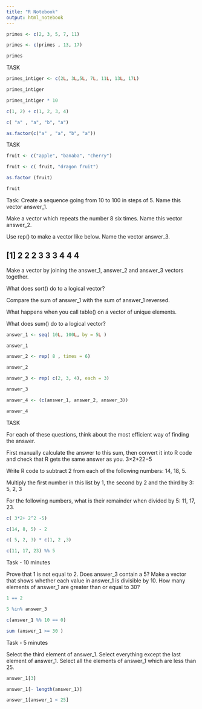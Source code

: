 ```yaml
---
title: "R Notebook"
output: html_notebook
---
```


```r

primes <- c(2, 3, 5, 7, 11)

primes <- c(primes , 13, 17)

primes

```

TASK

```r


primes_intiger <- c(2L, 3L,5L, 7L, 11L, 13L, 17L)

primes_intiger
```

```r
primes_intiger * 10
```

```r
c(1, 2) + c(1, 2, 3, 4)
```

```r
c( "a" , "a", "b", "a")

as.factor(c("a" , "a", "b", "a"))
```

TASK

```r
fruit <- c("apple", "banaba", "cherry")

fruit <- c( fruit, "dragon fruit")

as.factor (fruit)

fruit
```
Task:
Create a sequence going from 10 to 100 in steps of 5. Name this vector answer_1.

Make a vector which repeats the number 8 six times. Name this vector answer_2.

Use rep() to make a vector like below. Name the vector answer_3.

## [1] 2 2 2 3 3 3 4 4 4
Make a vector by joining the answer_1, answer_2 and answer_3 vectors together.

What does sort() do to a logical vector?

Compare the sum of answer_1 with the sum of answer_1 reversed.

What happens when you call table() on a vector of unique elements.

What does sum() do to a logical vector?

```r
answer_1 <- seq( 10L, 100L, by = 5L )

answer_1

answer_2 <- rep( 8 , times = 6)

answer_2

answer_3 <- rep( c(2, 3, 4), each = 3)

answer_3

answer_4 <- (c(answer_1, answer_2, answer_3))

answer_4
```

TASK


For each of these questions, think about the most efficient way of finding the answer.

First manually calculate the answer to this sum, then convert it into R code and check that R gets the same answer as you.
3×2+22−5

Write R code to subtract 2 from each of the following numbers: 14, 18, 5.

Multiply the first number in this list by 1, the second by 2 and the third by 3: 5, 2, 3

For the following numbers, what is their remainder when divided by 5: 11, 17, 23.

```r
c( 3*2+ 2^2 -5)

c(14, 8, 5) - 2

c( 5, 2, 3) * c(1, 2 ,3)

c(11, 17, 23) %% 5
```
Task - 10 minutes

Prove that 1 is not equal to 2.
Does answer_3 contain a 5?
Make a vector that shows whether each value in answer_1 is divisible by 10.
How many elements of answer_1 are greater than or equal to 30?

```r
1 == 2

5 %in% answer_3

c(answer_1 %% 10 == 0)

sum (answer_1 >= 30 )
```
Task - 5 minutes

Select the third element of answer_1.
Select everything except the last element of answer_1.
Select all the elements of answer_1 which are less than 25.
```r
answer_1[3]

answer_1[- length(answer_1)]

answer_1[answer_1 < 25]
```

